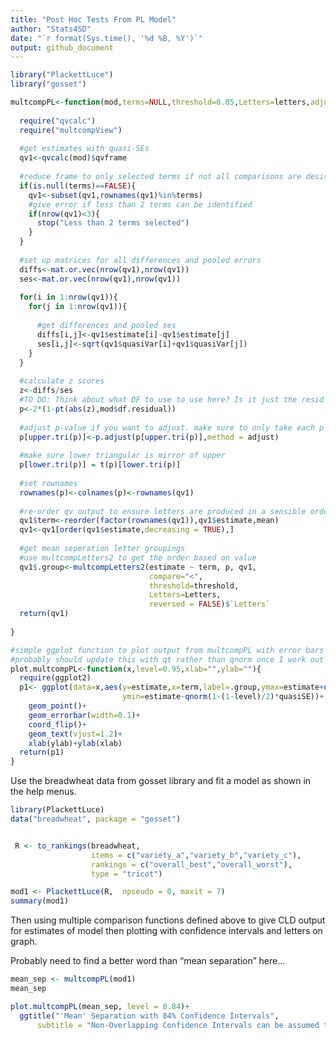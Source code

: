 ```yaml
---
title: "Post Hoc Tests From PL Model"
author: "Stats4SD"
date: "`r format(Sys.time(), '%d %B, %Y')`"
output: github_document
---
```


```r
library("PlackettLuce")
library("gosset")

multcompPL<-function(mod,terms=NULL,threshold=0.05,Letters=letters,adjust="none"){
  
  require("qvcalc")
  require("multcompView")
  
  #get estimates with quasi-SEs
  qv1<-qvcalc(mod)$qvframe
  
  #reduce frame to only selected terms if not all comparisons are desired
  if(is.null(terms)==FALSE){
    qv1<-subset(qv1,rownames(qv1)%in%terms)
    #give error if less than 2 terms can be identified
    if(nrow(qv1)<3){
      stop("Less than 2 terms selected")
    }
  }
  
  #set up matrices for all differences and pooled errors
  diffs<-mat.or.vec(nrow(qv1),nrow(qv1))
  ses<-mat.or.vec(nrow(qv1),nrow(qv1))
  
  for(i in 1:nrow(qv1)){
    for(j in 1:nrow(qv1)){
      
      #get differences and pooled ses
      diffs[i,j]<-qv1$estimate[i]-qv1$estimate[j]
      ses[i,j]<-sqrt(qv1$quasiVar[i]+qv1$quasiVar[j])
    }
  }
  
  #calculate z scores
  z<-diffs/ses
  #TO DO: Think about what DF to use to use here? Is it just the resid DF or do I need to do some more thinking? 
  p<-2*(1-pt(abs(z),mod$df.residual))
  
  #adjust p-value if you want to adjust. make sure to only take each p once for adjustment
  p[upper.tri(p)]<-p.adjust(p[upper.tri(p)],method = adjust)
  
  #make sure lower triangular is mirror of upper
  p[lower.tri(p)] = t(p)[lower.tri(p)]
  
  #set rownames
  rownames(p)<-colnames(p)<-rownames(qv1)
  
  #re-order qv output to ensure letters are produced in a sensible order
  qv1$term<-reorder(factor(rownames(qv1)),qv1$estimate,mean)
  qv1<-qv1[order(qv1$estimate,decreasing = TRUE),]
  
  #get mean seperation letter groupings
  #use multcompLetters2 to get the order based on value
  qv1$.group<-multcompLetters2(estimate ~ term, p, qv1,
                               compare="<",
                               threshold=threshold,
                               Letters=Letters,
                               reversed = FALSE)$`Letters`
  return(qv1)
  
}

#simple ggplot function to plot output from multcompPL with error bars
#probably should update this with qt rather than qnorm once I work out what DF to use
plot.multcompPL<-function(x,level=0.95,xlab="",ylab=""){
  require(ggplot2)
  p1<- ggplot(data=x,aes(y=estimate,x=term,label=.group,ymax=estimate+qnorm(1-(1-level)/2)*quasiSE,
                         ymin=estimate-qnorm(1-(1-level)/2)*quasiSE))+
    geom_point()+
    geom_errorbar(width=0.1)+
    coord_flip()+
    geom_text(vjust=1.2)+
    xlab(ylab)+ylab(xlab)
  return(p1)
}
```

Use the breadwheat data from gosset library and fit a model as shown in the help menus.

```r
library(PlackettLuce)
data("breadwheat", package = "gosset")


 R <- to_rankings(breadwheat,
                  items = c("variety_a","variety_b","variety_c"),
                  rankings = c("overall_best","overall_worst"),
                  type = "tricot")

mod1 <- PlackettLuce(R,  npseudo = 0, maxit = 7)
summary(mod1)
```

Then using multiple comparison functions defined above to give CLD output for estimates of model then plotting with confidence intervals and letters on graph.

Probably need to find a better word than "mean separation" here...

```r
mean_sep <- multcompPL(mod1)
mean_sep

plot.multcompPL(mean_sep, level = 0.84)+
  ggtitle("'Mean' Separation with 84% Confidence Intervals",
      subtitle = "Non-Overlapping Confidence Intervals can be assumed to be 'significantly' different")
```


